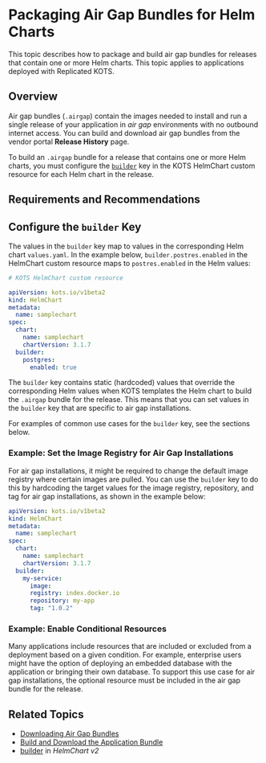 
# Packaging Air Gap Bundles for Helm Charts

This topic describes how to package and build air gap bundles for releases that contain one or more Helm charts. This topic applies to applications deployed with Replicated KOTS.

## Overview

Air gap bundles (`.airgap`) contain the images needed to install and run a single release of your application in _air gap_ environments with no outbound internet access. You can build and download air gap bundles from the vendor portal **Release History** page.

To build an `.airgap` bundle for a release that contains one or more Helm charts, you must configure the [`builder`](/reference/custom-resource-helmchart-v2#builder) key in the KOTS HelmChart custom resource for each Helm chart in the release.

<BuilderAirgapIntro/>

## Requirements and Recommendations

<HelmBuilderRequirements/>

## Configure the `builder` Key

The values in the `builder` key map to values in the corresponding Helm chart `values.yaml`. In the example below, `builder.postres.enabled` in the HelmChart custom resource maps to `postres.enabled` in the Helm values:

```yaml
# KOTS HelmChart custom resource

apiVersion: kots.io/v1beta2
kind: HelmChart
metadata:
  name: samplechart
spec:
  chart:
    name: samplechart
    chartVersion: 3.1.7
  builder:
    postgres:
      enabled: true 
```

The `builder` key contains static (hardcoded) values that override the corresponding Helm values when KOTS templates the Helm chart to build the `.airgap` bundle for the release. This means that you can set values in the `builder` key that are specific to air gap installations.

For examples of common use cases for the `builder` key, see the sections below.

### Example: Set the Image Registry for Air Gap Installations

For air gap installations, it might be required to change the default image registry where certain images are pulled. You can use the `builder` key to do this by hardcoding the target values for the image registry, repository, and tag for air gap installations, as shown in the example below:

```yaml
apiVersion: kots.io/v1beta2
kind: HelmChart
metadata:
  name: samplechart
spec:
  chart:
    name: samplechart
    chartVersion: 3.1.7
  builder:
    my-service:
      image:
      registry: index.docker.io
      repository: my-app
      tag: "1.0.2"    
```

### Example: Enable Conditional Resources

Many applications include resources that are included or excluded from a deployment based on a given condition. For example, enterprise users might have the option of deploying an embedded database with the application or bringing their own database. To support this use case for air gap installations, the optional resource must be included in the air gap bundle for the release.

<BuilderExample/>

## Related Topics

* [Downloading Air Gap Bundles](/vendor/releases-download-airgap-bundles)
* [Build and Download the Application Bundle](/vendor/releases-download-airgap-bundles#air-gap-bundle)
* [builder](/reference/custom-resource-helmchart-v2#builder) in _HelmChart v2_